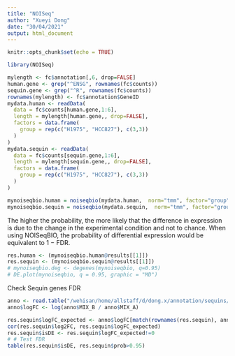 ```yaml
---
title: "NOISeq"
author: "Xueyi Dong"
date: "30/04/2021"
output: html_document
---
```


```r
knitr::opts_chunk$set(echo = TRUE)
```

```r
library(NOISeq)
```

```r
mylength <- fc$annotation[,6, drop=FALSE]
human.gene <- grep("^ENSG", rownames(fc$counts))
sequin.gene <- grep("^R", rownames(fc$counts))
rownames(mylength) <- fc$annotation$GeneID
mydata.human <- readData(
  data = fc$counts[human.gene,1:6],
  length = mylength[human.gene,, drop=FALSE],
  factors = data.frame(
    group = rep(c("H1975", "HCC827"), c(3,3))
  )
)
mydata.sequin <- readData(
  data = fc$counts[sequin.gene,1:6],
  length = mylength[sequin.gene,, drop=FALSE],
  factors = data.frame(
    group = rep(c("H1975", "HCC827"), c(3,3))
  )
)

mynoiseqbio.human = noiseqbio(mydata.human,  norm="tmm", factor="group", )
mynoiseqbio.sequin = noiseqbio(mydata.sequin,  norm="tmm", factor="group", )
```

The higher the probability, the more likely that the difference in expression is due to the change in the experimental condition and not to chance.
When using NOISeqBIO, the probability of differential expression would be equivalent to 1 − FDR.
```r
res.human <- (mynoiseqbio.human@results[[1]])
res.sequin <- (mynoiseqbio.sequin@results[[1]])
# mynoiseqbio.deg <- degenes(mynoiseqbio, q=0.95)
# DE.plot(mynoiseqbio, q = 0.95, graphic = "MD")
```

Check Sequin genes FDR
```r
anno <- read.table("/wehisan/home/allstaff/d/dong.x/annotation/sequins/rnasequin_genes_2.4.tsv", header = TRUE, stringsAsFactors = FALSE)
anno$logFC <- log(anno$MIX_B / anno$MIX_A)

res.sequin$logFC_expected <- anno$logFC[match(rownames(res.sequin), anno$NAME)]
cor(res.sequin$log2FC, res.sequin$logFC_expected)
res.sequin$isDE <- res.sequin$logFC_expected!=0
# # Test FDR
table(res.sequin$isDE, res.sequin$prob>0.95)
```